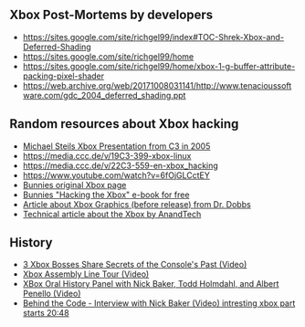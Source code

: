 == Xbox Post-Mortems by developers ==
* https://sites.google.com/site/richgel99/index#TOC-Shrek-Xbox-and-Deferred-Shading
* https://sites.google.com/site/richgel99/home
* https://sites.google.com/site/richgel99/home/xbox-1-g-buffer-attribute-packing-pixel-shader
* https://web.archive.org/web/20171008031141/http://www.tenacioussoftware.com/gdc_2004_deferred_shading.ppt

== Random resources about Xbox hacking ==
* [https://events.ccc.de/congress/2005/fahrplan/attachments/591-paper_xbox.pdf Michael Steils Xbox Presentation from C3 in 2005]
* https://media.ccc.de/v/19C3-399-xbox-linux
* https://media.ccc.de/v/22C3-559-en-xbox_hacking
* https://www.youtube.com/watch?v=6fOjGLCctEY
* [http://www.bunniestudios.com/bunnie/proj/anatak/xboxmod.html Bunnies original Xbox page]
* [https://www.nostarch.com/xboxfree Bunnies "Hacking the Xbox" e-book for free]
* [http://web.archive.org/web/20010417064218/ddj.com/articles/2000/0008/0008a/0008a.htm?topic=graphics Article about Xbox Graphics (before release) from Dr. Dobbs]
* [http://www.anandtech.com/show/853 Technical article about the Xbox by AnandTech]

== History ==
* [https://www.youtube.com/watch?v=rUODlNffWmU 3 Xbox Bosses Share Secrets of the Console's Past (Video)]
* [https://www.youtube.com/watch?v=iWQb7LGH71s Xbox Assembly Line Tour (Video)]
* [https://www.youtube.com/watch?v=_gOoI57q72M XBox Oral History Panel with Nick Baker, Todd Holmdahl, and Albert Penello (Video)]
* [https://www.youtube.com/watch?v=2VCb-y7MC5U?t=1248 Behind the Code - Interview with Nick Baker (Video) intresting xbox part starts 20:48]